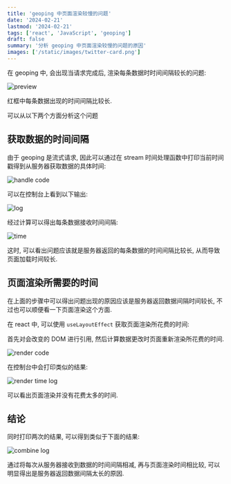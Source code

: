 ```yaml
---
title: 'geoping 中页面渲染较慢的问题'
date: '2024-02-21'
lastmod: '2024-02-21'
tags: ['react', 'JavaScript', 'geoping']
draft: false
summary: '分析 geoping 中页面渲染较慢的问题的原因'
images: ['/static/images/twitter-card.png']
---
```


在 geoping 中, 会出现当请求完成后, 渲染每条数据时时间间隔较长的问题:

![preview](https://cdn.jsdelivr.net/gh/Viskeyy/uPic@master/uPic/0221-0Y5yJw.jpg)

红框中每条数据出现的时间间隔比较长.

可以从以下两个方面分析这个问题

## 获取数据的时间间隔

由于 geoping 是流式请求, 因此可以通过在 stream 时间处理函数中打印当前时间戳得到从服务器获取数据的具体时间:

![handle code](https://cdn.jsdelivr.net/gh/Viskeyy/uPic@master/uPic/0221-hbmYQA.png)

可以在控制台上看到以下输出:

![log](https://cdn.jsdelivr.net/gh/Viskeyy/uPic@master/uPic/0221-N5yQym.png)

经过计算可以得出每条数据接收时间间隔:

![time](https://cdn.jsdelivr.net/gh/Viskeyy/uPic@master/uPic/0221-doRjC5.png)

这时, 可以看出问题应该就是服务器返回的每条数据的时间间隔比较长, 从而导致页面加载时间较长.

## 页面渲染所需要的时间

在上面的步骤中可以得出问题出现的原因应该是服务器返回数据间隔时间较长, 不过也可以顺便看一下页面渲染这个方面.

在 react 中, 可以使用 `useLayoutEffect` 获取页面渲染所花费的时间:

首先对会改变的 DOM 进行引用, 然后计算数据更改时页面重新渲染所花费的时间.

![render code](https://cdn.jsdelivr.net/gh/Viskeyy/uPic@master/uPic/0221-U8sBYZ.png)

在控制台中会打印类似的结果:

![render time log](https://cdn.jsdelivr.net/gh/Viskeyy/uPic@master/uPic/0221-IM9bd3.png)

可以看出页面渲染并没有花费太多的时间.

## 结论

同时打印两次的结果, 可以得到类似于下面的结果:

![combine log](https://cdn.jsdelivr.net/gh/Viskeyy/uPic@master/uPic/0221-TPeZJ3.png)

通过将每次从服务器接收到数据的时间间隔相减, 再与页面渲染时间相比较, 可以明显得出是服务器返回数据间隔太长的原因.
